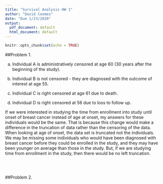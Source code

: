 ```yaml
---
title: "Survival Analysis HW 1"
author: "David Coomes"
date: "Due 1/23/2020"
output:
  pdf_document: default
  html_document: default
---
```


```r
knitr::opts_chunk$set(echo = TRUE)
```


##Problem 1.

(a) Individual A is administratively censored at age 60 (30 years after the beginning of the study).

(b) Individual B is not censored - they are diagnosed with the outcome of interest at age 55.
 
(c) Individual C is right censored at age 61 due to death.

(d) Individual D is right censored at 56 due to loss to follow up.

If we were interested in studying the time from enrollment into study until onset of breast cancer instead of age at onset, my answers for these individuals would be the same. That is because this change would make a difference in the truncation of data rather than the censoring of the data. When looking at age of onset, the data set is truncated not the individuals. We may be missing some individuals who would have been diagnosed with breast cancer before they could be enrolled in the study, and they may have been younger on average than those in the study. But, if we are studying time from enrollment in the study, then there would be no left truncation. 


<br>
<br>


##Problem 2.

